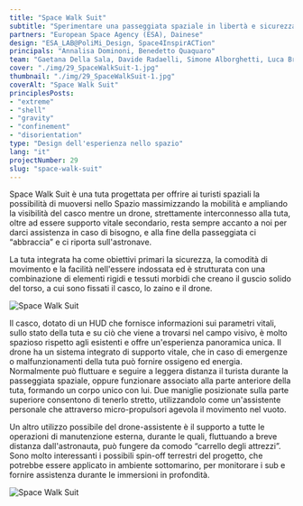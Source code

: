 ```yaml
---
title: "Space Walk Suit"
subtitle: "Sperimentare una passeggiata spaziale in libertà e sicurezza sapendo che un drone ci seguirà e ci riporterà sull'astronave."
partners: "European Space Agency (ESA), Dainese"
design: "ESA_LAB@PoliMi_Design, Space4InspirACTion"
principals: "Annalisa Dominoni, Benedetto Quaquaro"
team: "Gaetana Della Sala, Davide Radaelli, Simone Alborghetti, Luca Brazzale, Edwing Mosquera Cuesta, Sarah Remy, Ewoud Westerduin"
cover: "./img/29_SpaceWalkSuit-1.jpg"
thumbnail: "./img/29_SpaceWalkSuit-1.jpg"
coverAlt: "Space Walk Suit"
principlesPosts: 
- "extreme"
- "shell"
- "gravity"
- "confinement"
- "disorientation"
type: "Design dell'esperienza nello spazio"
lang: "it"
projectNumber: 29
slug: "space-walk-suit"
---
```



Space Walk Suit è una tuta progettata per offrire ai turisti spaziali la possibilità di muoversi nello Spazio massimizzando la mobilità e ampliando la visibilità del casco mentre un drone, strettamente interconnesso alla tuta, oltre ad essere supporto vitale secondario, resta sempre accanto a noi per darci assistenza in caso di bisogno, e alla fine della passeggiata ci “abbraccia” e ci riporta sull'astronave.

La tuta integrata ha come obiettivi primari la sicurezza, la comodità di movimento e la facilità nell'essere indossata ed è strutturata con una combinazione di elementi rigidi e tessuti morbidi che creano il guscio solido del torso, a cui sono fissati il casco, lo zaino e il drone.

<Image src={Image2} alt="Space Walk Suit" class="py-6 w-full h-auto"/>

Il casco, dotato di un HUD che fornisce informazioni sui parametri vitali, sullo stato della tuta e su ciò che viene a trovarsi nel campo visivo, è molto spazioso rispetto agli esistenti e offre un'esperienza panoramica unica. Il drone ha un sistema integrato di supporto vitale, che in caso di emergenze o malfunzionamenti della tuta può fornire ossigeno ed energia. Normalmente può fluttuare e seguire a leggera distanza il turista durante la passeggiata spaziale, oppure funzionare associato alla parte anteriore della tuta, formando un corpo unico con lui. Due maniglie posizionate sulla parte superiore consentono di tenerlo stretto, utilizzandolo come un'assistente personale che attraverso micro-propulsori agevola il movimento nel vuoto. 

Un altro utilizzo possibile del drone-assistente è il supporto a tutte le operazioni di manutenzione esterna, durante le quali, fluttuando a breve distanza dall'astronauta, può fungere da comodo “carrello degli attrezzi”. Sono molto interessanti i possibili spin-off terrestri del progetto, che potrebbe essere applicato in ambiente sottomarino, per monitorare i sub e fornire assistenza durante le immersioni in profondità. 

<Image src={Image1} alt="Space Walk Suit" class="py-6 w-full h-auto"/>